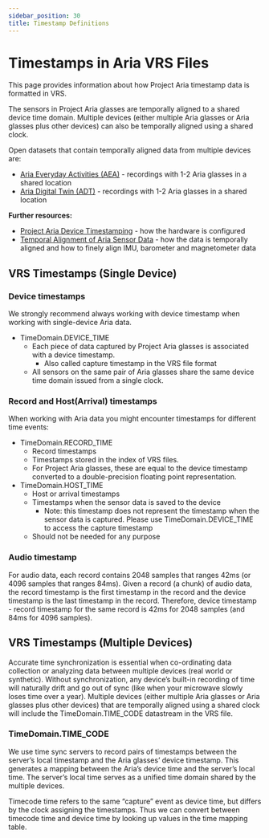 ```yaml
---
sidebar_position: 30
title: Timestamp Definitions
---
```


# Timestamps in Aria VRS Files

This page provides information about how Project Aria timestamp data is formatted in VRS.

The sensors in Project Aria glasses are temporally aligned to a shared device time domain. Multiple devices (either multiple Aria glasses or Aria glasses plus other devices) can also be temporally aligned using a shared clock.

Open datasets that contain temporally aligned data from multiple devices are:


* [Aria Everyday Activities (AEA)](/open_datasets/aria_everyday_activities_dataset/aria_everyday_activities_dataset.mdx) - recordings with 1-2 Aria glasses in a shared location
* [Aria Digital Twin (ADT)](/open_datasets/aria_digital_twin_dataset/aria_digital_twin_dataset.mdx) - recordings with 1-2 Aria glasses in a shared location

**Further resources:**

* [Project Aria Device Timestamping](/tech_insights/device_timestamping.mdx) - how the hardware is configured
* [Temporal Alignment of Aria Sensor Data](/tech_insights/temporal_alignment_of_sensor_data.mdx) - how the data is temporally aligned and how to finely align IMU, barometer and magnetometer data


## VRS Timestamps (Single Device)

### Device timestamps

We strongly recommend always working with device timestamp when working with single-device Aria data.

* TimeDomain.DEVICE_TIME
    * Each piece of data captured by Project Aria glasses is associated with a device timestamp.
        * Also called capture timestamp in the VRS file format
    * All sensors on the same pair of Aria glasses share the same device time domain issued from a single clock.

### Record and Host(Arrival) timestamps

When working with Aria data you might encounter timestamps for different time events:

* TimeDomain.RECORD_TIME
    * Record timestamps
    * Timestamps stored in the index of VRS files.
    * For Project Aria glasses, these are equal to the device timestamp converted to a double-precision floating point representation.
* TimeDomain.HOST_TIME
    * Host or arrival timestamps
    * Timestamps when the sensor data is saved to the device
        * Note: this timestamp does not represent the timestamp when the sensor data is captured. Please use TimeDomain.DEVICE_TIME to access the capture timestamp
    * Should not be needed for any purpose

### Audio timestamp
For audio data, each record contains 2048 samples that ranges 42ms (or 4096 samples that ranges 84ms). Given a record (a chunk) of audio data,
the record timestamp is the first timestamp in the record and the device timestamp is the last timestamp in the record.
Therefore, device timestamp - record timestamp for the same record is 42ms for 2048 samples (and 84ms for 4096 samples).

## VRS Timestamps (Multiple Devices)

Accurate time synchronization is essential when co-ordinating data collection or analyzing data between multiple devices (real world or synthetic). Without synchronization, any device’s built-in recording of time will naturally drift and go out of sync (like when your microwave slowly loses time over a year). Multiple devices (either multiple Aria glasses or Aria glasses plus other devices) that are temporally aligned using a shared clock will include the TimeDomain.TIME_CODE datastream in the VRS file.

### TimeDomain.TIME_CODE

We use time sync servers to record pairs of timestamps between the server’s local timestamp and the Aria glasses’ device timestamp. This generates a mapping between the Aria’s device time and the server’s local time. The server’s local time serves as a unified time domain shared by the multiple devices.

Timecode time refers to the same “capture” event as device time, but differs by the clock assigning the timestamps. Thus we can convert between timecode time and device time by looking up values in the time mapping table.
